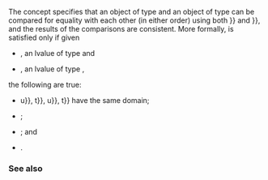 {{cpp/experimental/ranges/title|WeaklyEqualityComparableWith}}
{{cpp/experimental/ranges/concepts/navbar}}
{{ddcl|header=experimental/ranges/concepts|since=ranges|1=
template&lt; class T, class U &gt;
concept bool WeaklyEqualityComparableWith =
    requires(const std::remove_reference_t&lt;T&gt;&amp; t,
             const std::remove_reference_t&lt;U&gt;&amp; u) {
        { t == u } -&gt; Boolean&amp;&amp;;
        { t != u } -&gt; Boolean&amp;&amp;;
        { u == t } -&gt; Boolean&amp;&amp;;
        { u != t } -&gt; Boolean&amp;&amp;;
    };
}}

The concept {{tt|WeaklyEqualityComparableWith&lt;T, U&gt;}} specifies that an object of type {{tt|T}} and an object of type {{tt|U}} can be compared for equality with each other (in either order) using both {{tt|{{==}}}} and {{tt|!{{=}}}}, and the results of the comparisons are consistent. More formally, {{tt|WeaklyEqualityComparableWith&lt;T, U&gt;}} is satisfied only if given
* {{tt|t}}, an lvalue of type {{c|const std::remove_reference_t&lt;T&gt;}} and
* {{tt|u}}, an lvalue of type {{c|const std::remove_reference_t&lt;U&gt;}},
the following are true:
* {{c|t {{==}} u}}, {{c|u {{==}} t}}, {{c|t !{{=}} u}},{{c|u !{{=}} t}} have the same domain;
* {{c|1=bool(u == t) == bool(t == u)}};
* {{c|1=bool(t != u) == !bool(t == u)}}; and
* {{c|1=bool(u != t) == bool(t != u)}}.

{{cpp/experimental/ranges/equality preservation}}
{{cpp/experimental/ranges/note implicit expression variations}}

===See also===
{{dsc begin}}
{{dsc inc|cpp/experimental/ranges/concepts/dsc EqualityComparable}}
{{dsc end}}

{{langlinks|zh}}